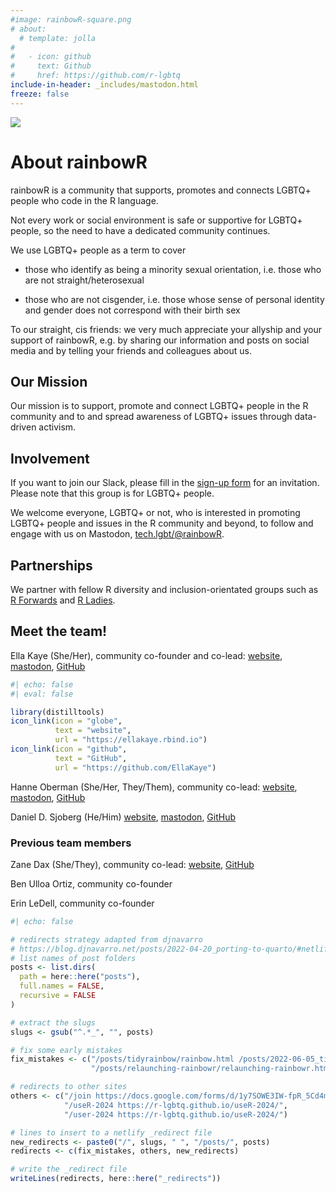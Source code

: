 ```yaml
---
#image: rainbowR-square.png
# about:
  # template: jolla
# 
#   - icon: github
#     text: Github
#     href: https://github.com/r-lgbtq
include-in-header: _includes/mastodon.html
freeze: false
---
```


![](images/rainbowR-banner-1500-500.svg)

# About rainbowR

rainbowR is a community that supports, promotes and connects LGBTQ+ people who code in the R language.

Not every work or social environment is safe or supportive for LGBTQ+ people, so the need to have a dedicated community continues.

We use LGBTQ+ people as a term to cover

-   those who identify as being a minority sexual orientation, i.e. those who are not straight/heterosexual

-   those who are not cisgender, i.e. those whose sense of personal identity and gender does not correspond with their birth sex

To our straight, cis friends: we very much appreciate your allyship and your support of rainbowR, e.g. by sharing our information and posts on social media and by telling your friends and colleagues about us.

## Our Mission

Our mission is to support, promote and connect LGBTQ+ people in the R community and to and spread awareness of LGBTQ+ issues through data-driven activism.

## Involvement

If you want to join our Slack, please fill in the [sign-up form](https://docs.google.com/forms/d/1y7SOWE3IW-fpR_5Cd4mK-CMUpFZ-hvhY4cTj34JqTVE/) for an invitation. Please note that this group is for LGBTQ+ people.

We welcome everyone, LGBTQ+ or not, who is interested in promoting LGBTQ+ people and issues in the R community and beyond, to follow and engage with us on Mastodon, [tech.lgbt/@rainbowR](https://tech.lgbt/@rainbowR).

## Partnerships

We partner with fellow R diversity and inclusion-orientated groups such as [R Forwards](https://forwards.github.io) and [R Ladies](https://rladies.org).

## Meet the team!

Ella Kaye (She/Her), community co-founder and co-lead: [website](https://ellakaye.co.uk), [mastodon](https://fosstodon.org/@ellakaye), [GitHub](https://github.com/EllaKaye)

```r
#| echo: false
#| eval: false

library(distilltools)
icon_link(icon = "globe",
          text = "website",
          url = "https://ellakaye.rbind.io")
icon_link(icon = "github",
          text = "GitHub",
          url = "https://github.com/EllaKaye")
```

Hanne Oberman (She/Her, They/Them), community co-lead: [website](https://hanneoberman.github.io), [mastodon](https://mastodon.social/@oberman), [GitHub](https://github.com/hanneoberman)

Daniel D. Sjoberg (He/Him)
[website](https://www.danieldsjoberg.com), [mastodon](https://mastodon.social/@ddsjoberg), [GitHub](https://github.com/ddsjoberg)

### Previous team members

Zane Dax (She/They), community co-lead: [website](https://www.trans-can.ca), [GitHub](https://github.com/PythonCoderUnicorn)

Ben Ulloa Ortiz, community co-founder

Erin LeDell, community co-founder

```r
#| echo: false

# redirects strategy adapted from djnavarro
# https://blog.djnavarro.net/posts/2022-04-20_porting-to-quarto/#netlify-redirects
# list names of post folders
posts <- list.dirs(
  path = here::here("posts"),
  full.names = FALSE,
  recursive = FALSE
)

# extract the slugs
slugs <- gsub("^.*_", "", posts)

# fix some early mistakes
fix_mistakes <- c("/posts/tidyrainbow/rainbow.html /posts/2022-06-05_tidyrainbow",
                  "/posts/relaunching-rainbowr/relaunching-rainbowr.html /posts/2022-06-20_relaunching-rainbowr")

# redirects to other sites
others <- c("/join https://docs.google.com/forms/d/1y7SOWE3IW-fpR_5Cd4mK-CMUpFZ-hvhY4cTj34JqTVE/",
            "/useR-2024 https://r-lgbtq.github.io/useR-2024/", 
            "/user-2024 https://r-lgbtq.github.io/useR-2024/")

# lines to insert to a netlify _redirect file
new_redirects <- paste0("/", slugs, " ", "/posts/", posts)
redirects <- c(fix_mistakes, others, new_redirects)

# write the _redirect file
writeLines(redirects, here::here("_redirects"))
```

